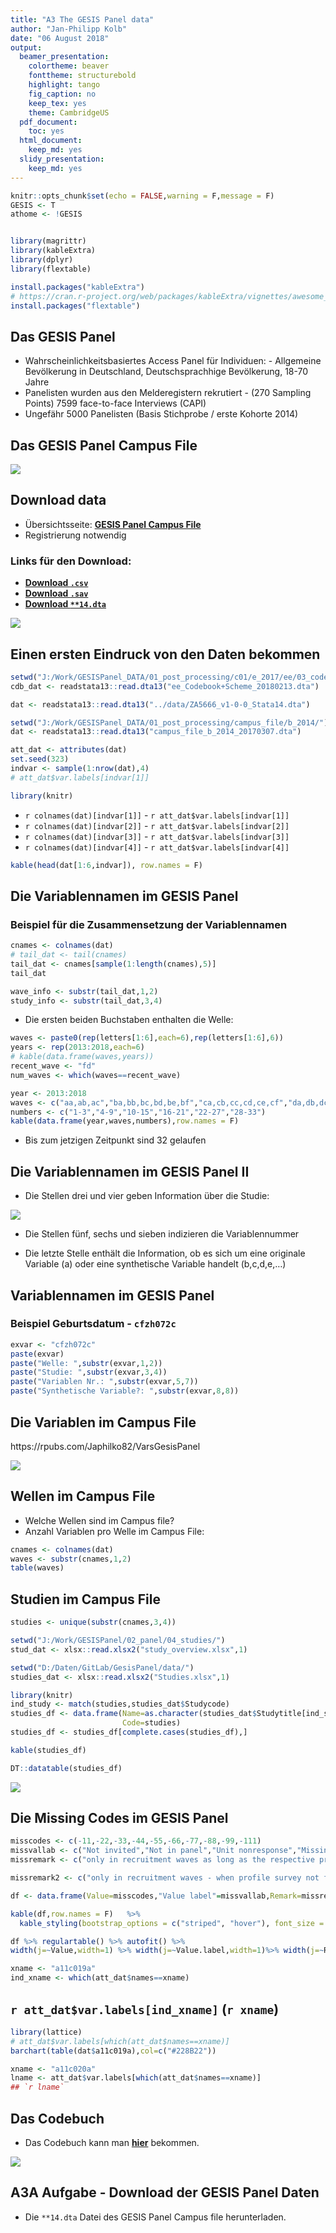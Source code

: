 ```yaml
---
title: "A3 The GESIS Panel data"
author: "Jan-Philipp Kolb"
date: "06 August 2018"
output:
  beamer_presentation:
    colortheme: beaver
    fonttheme: structurebold
    highlight: tango
    fig_caption: no
    keep_tex: yes
    theme: CambridgeUS
  pdf_document:
    toc: yes
  html_document:
    keep_md: yes
  slidy_presentation:
    keep_md: yes
---
```


```r
knitr::opts_chunk$set(echo = FALSE,warning = F,message = F)
GESIS <- T
athome <- !GESIS


library(magrittr)
library(kableExtra)
library(dplyr)
library(flextable)
```

```r
install.packages("kableExtra")
# https://cran.r-project.org/web/packages/kableExtra/vignettes/awesome_table_in_html.html
install.packages("flextable")
```


## Das GESIS Panel 

- Wahrscheinlichkeitsbasiertes  Access Panel für Individuen: - Allgemeine Bevölkerung in Deutschland, Deutschsprachhige Bevölkerung, 18-70 Jahre
- Panelisten wurden aus den Melderegistern rekrutiert  - (270 Sampling Points) 
7599 face-to-face Interviews (CAPI)
- Ungefähr 5000 Panelisten (Basis Stichprobe / erste Kohorte 2014)

## Das GESIS Panel Campus File

![](figure/gpdata.PNG)

## Download data

- Übersichtsseite: [**GESIS Panel Campus File**](https://www.gesis.org/gesis-panel/data/)
- Registrierung notwendig


### Links für den Download:

- [**Download `.csv`**](https://dbk.gesis.org/dbksearch/download.asp?db=D&id=62367)
- [**Download `.sav`**](https://dbk.gesis.org/dbksearch/download.asp?db=D&id=62369)
- [**Download `**14.dta`**](https://dbk.gesis.org/dbksearch/download.asp?db=D&id=62371)


![](figure/filenamesGP2.PNG)

## Einen ersten Eindruck von den Daten bekommen

```r
setwd("J:/Work/GESISPanel_DATA/01_post_processing/c01/e_2017/ee/03_codebook/data")
cdb_dat <- readstata13::read.dta13("ee_Codebook+Scheme_20180213.dta")
```

```r
dat <- readstata13::read.dta13("../data/ZA5666_v1-0-0_Stata14.dta")
```

```r
setwd("J:/Work/GESISPanel_DATA/01_post_processing/campus_file/b_2014/")
dat <- readstata13::read.dta13("campus_file_b_2014_20170307.dta")
```

```r
att_dat <- attributes(dat)
set.seed(323)
indvar <- sample(1:nrow(dat),4)
# att_dat$var.labels[indvar[1]]
```



```r
library(knitr)
```

- `r colnames(dat)[indvar[1]]` - `r att_dat$var.labels[indvar[1]]`
- `r colnames(dat)[indvar[2]]` - `r att_dat$var.labels[indvar[2]]`
- `r colnames(dat)[indvar[3]]` - `r att_dat$var.labels[indvar[3]]`
- `r colnames(dat)[indvar[4]]` - `r att_dat$var.labels[indvar[4]]`

<!--
- `z000005z` - [**Digital Object Identifier (doi)**](https://de.wikipedia.org/wiki/Digital_Object_Identifier)
- `a11c019a` - Zufriedenheit Leben in Wohnort
-->

```r
kable(head(dat[1:6,indvar]), row.names = F)
```



## Die Variablennamen im GESIS Panel

### Beispiel für die Zusammensetzung der Variablennamen

```r
cnames <- colnames(dat)
# tail_dat <- tail(cnames)
tail_dat <- cnames[sample(1:length(cnames),5)]
tail_dat
```

```r
wave_info <- substr(tail_dat,1,2)
study_info <- substr(tail_dat,3,4)
```

- Die ersten beiden Buchstaben enthalten die Welle:

```r
waves <- paste0(rep(letters[1:6],each=6),rep(letters[1:6],6))
years <- rep(2013:2018,each=6)
# kable(data.frame(waves,years))
recent_wave <- "fd"
num_waves <- which(waves==recent_wave)
```

```r
year <- 2013:2018
waves <- c("aa,ab,ac","ba,bb,bc,bd,be,bf","ca,cb,cc,cd,ce,cf","da,db,dc,dd,de,df","ea,eb,ec,ed,ee,ef","fa,fb,fc,fd,fe,ff")
numbers <- c("1-3","4-9","10-15","16-21","22-27","28-33")
kable(data.frame(year,waves,numbers),row.names = F)
```

<!--
- Bis zum jetzigen Zeitpunkt sind `r num_waves` gelaufen
-->

- Bis zum jetzigen Zeitpunkt sind 32 gelaufen

## Die Variablennamen im GESIS Panel II

- Die Stellen drei und vier geben Information über die Studie: 

![](figure/examplestudies.PNG)

- Die Stellen fünf, sechs und sieben indizieren die Variablennummer

- Die letzte Stelle enthält die Information, ob es sich um eine originale Variable (a) oder eine synthetische Variable handelt (b,c,d,e,...)

## Variablennamen im GESIS Panel

### Beispiel Geburtsdatum - `cfzh072c`

```r
exvar <- "cfzh072c"
paste(exvar)
paste("Welle: ",substr(exvar,1,2))
paste("Studie: ",substr(exvar,3,4))
paste("Variablen Nr.: ",substr(exvar,5,7))
paste("Synthetische Variable?: ",substr(exvar,8,8))
```

## Die Variablen im Campus File

https://rpubs.com/Japhilko82/VarsGesisPanel

![](figure/rpubs_varspuf.PNG)

<!--
## The waves in the GESIS panel

```r
waves <- paste0(rep(letters[1:6],each=6),rep(letters[1:6],6))
years <- rep(2013:2018,each=6)
knitr::kable(matrix(paste0(years,": ",waves),ncol = 4))
```



## The studies in the GESIS Panel

```r
load("data/GP_spat_studies.RData")
knitr::kable(tab_spatial)
```

|   |Study |Study title                                                                                 |waves     |
|:--|:-------------|:--------------------------------------------------------------------------------------------|:----------|
|  |ag            |Environmental Spatial Strategies                                                             |ba         |
| |an            |Leisure travel and subjective well-being                                                     |bc, bd, be |
| |aq            |Pro-environmental Behavior in High Cost Situations                                           |be, cb     |
| |bw            |Space-sets: the scope and characteristics of national and international mobility experiences |           |


## The Welcome Surveys

- a11 - first cohort 2013
- d11 - second cohort 2016
- f11 - third cohort 2018
-->


## Wellen im Campus File

- Welche Wellen sind im Campus file?
- Anzahl Variablen pro Welle im Campus File:

```r
cnames <- colnames(dat)
waves <- substr(cnames,1,2)
table(waves)
```

## Studien im Campus File

```r
studies <- unique(substr(cnames,3,4))
```

```r
setwd("J:/Work/GESISPanel/02_panel/04_studies/")
stud_dat <- xlsx::read.xlsx2("study_overview.xlsx",1)
```

```r
setwd("D:/Daten/GitLab/GesisPanel/data/")
studies_dat <- xlsx::read.xlsx2("Studies.xlsx",1)
```



```r
library(knitr)
ind_study <- match(studies,studies_dat$Studycode)
studies_df <- data.frame(Name=as.character(studies_dat$Studytitle[ind_study]),
                         Code=studies)
studies_df <- studies_df[complete.cases(studies_df),]
```

```r
kable(studies_df)
```


```r
DT::datatable(studies_df)
```

![](figure/GPstudies_CampusFile.PNG)

## Die Missing Codes im GESIS Panel

<!--
![](figure/MissingScheme.PNG)
-->


```r
misscodes <- c(-11,-22,-33,-44,-55,-66,-77,-88,-99,-111)
missvallab <- c("Not invited","Not in panel","Unit nonresponse","Missing by m.o.p.","Missing by technical error","Missing by design","Not reached","Missing by filter","Item nonresponse","Ambiguous answer")
missremark <- c("only in recruitment waves as long as the respective profile survey is not yet finished","not willing to join the panel after recruitment interview or actively signing off the panel","invited but not participating in corresponding wave","mode of participation (m.o.p.): online or offline","e.g. questionnaire programming error","experimental variation","only in online mode: panelist has not seen the item","filtered item","due to nonresponse by the respondent","ambiguous answers in questionnaire")

missremark2 <- c("only in recruitment waves - when profile survey not finished","not willing to join the panel after recruitment or signing off","invited but not participating in corresponding wave","mode of participation (m.o.p.): online or offline","e.g. questionnaire programming error","experimental variation","only in online mode: panelist has not seen the item","filtered item","due to nonresponse by the respondent","ambiguous answers in questionnaire")

df <- data.frame(Value=misscodes,"Value label"=missvallab,Remark=missremark2)
```

```r
kable(df,row.names = F)   %>%
  kable_styling(bootstrap_options = c("striped", "hover"), font_size = 7)
```

```r
df %>% regulartable() %>% autofit() %>% 
width(j=~Value,width=1) %>% width(j=~Value.label,width=1)%>% width(j=~Remark,width=1)
```

<!--
## Variablennamen im GESIS Panel

### Beispiel Geburtsdatum

```r
exvar <- "cfzh072c"
paste(exvar)
paste("Welle: ",substr(exvar,1,2))
```



## The attributes of the GP dataset

```r
att_dat <- attributes(dat)
names(att_dat)
```
-->

```r
xname <- "a11c019a"
ind_xname <- which(att_dat$names==xname)
```



## `r att_dat$var.labels[ind_xname]` (`r xname`)

```r
library(lattice)
# att_dat$var.labels[which(att_dat$names==xname)]
barchart(table(dat$a11c019a),col=c("#228B22"))
```

```r
xname <- "a11c020a"
lname <- att_dat$var.labels[which(att_dat$names==xname)]
## `r lname`
```

## Das Codebuch

- Das Codebuch kann man [**hier**](https://www.gesis.org/gesis-panel/documentation/) bekommen.

![](figure/cdb_bbak102a.PNG)

##  A3A Aufgabe - Download der GESIS Panel Daten

- Die `**14.dta` Datei des GESIS Panel Campus file herunterladen.
